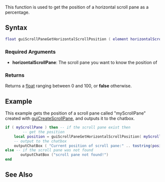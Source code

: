 {{client function}}
This function is used to get the position of a horizontal scroll pane as a percentage.

==Syntax==
<syntaxhighlight lang="lua">
float guiScrollPaneGetHorizontalScrollPosition ( element horizontalScrollPane )
</syntaxhighlight>

===Required Arguments===
*'''horizontalScrollPane''': The scroll pane you want to know the position of

===Returns===
Returns a [[/float.md|float]] ranging between 0 and 100, or '''false''' otherwise.

==Example==
This example gets the position of a scroll pane called "myScrollPane" created with [[/guiCreateScrollPane.md|guiCreateScrollPane]], and outputs it to the chatbox.
<syntaxhighlight lang="lua">
if ( myScrollPane ) then -- if the scroll pane exist then
        -- get the position
	local position = guiScrollPaneGetHorizontalScrollPosition( myScrollPane )
	-- output to the chatbox
	outputChatBox ( "Current position of scroll pane:" .. tostring(position) .. "%" )
else -- if the scroll pane was not found
       outputChatBox ("scroll pane not found!")
end
</syntaxhighlight>

==See Also==
{{GUI_functions}}